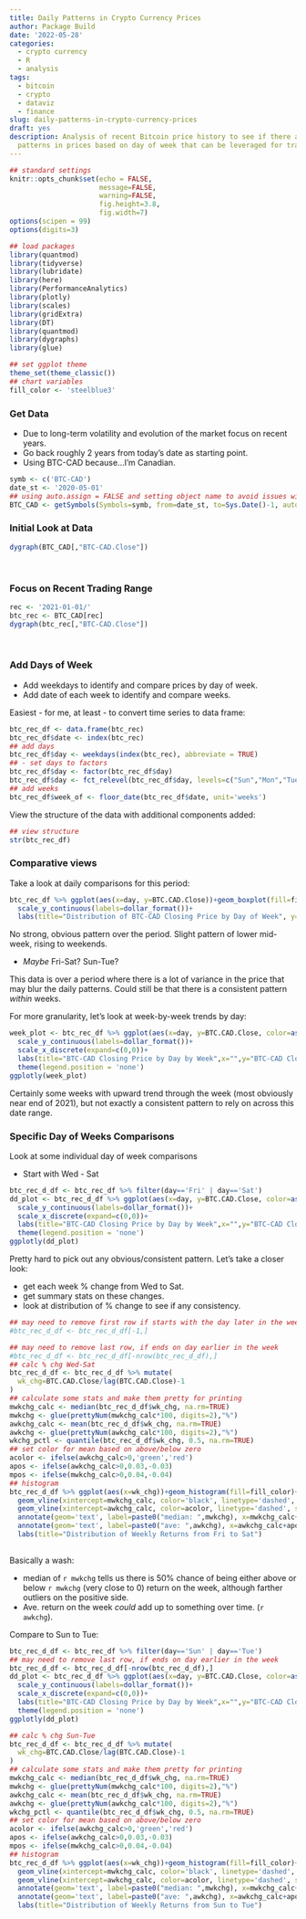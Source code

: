 ```yaml
---
title: Daily Patterns in Crypto Currency Prices
author: Package Build
date: '2022-05-28'
categories:
  - crypto currency
  - R
  - analysis
tags:
  - bitcoin
  - crypto
  - dataviz
  - finance
slug: daily-patterns-in-crypto-currency-prices
draft: yes
description: Analysis of recent Bitcoin price history to see if there are predictable
  patterns in prices based on day of week that can be leveraged for trading.
---
```


```r
## standard settings
knitr::opts_chunk$set(echo = FALSE,
                      message=FALSE,
                      warning=FALSE,
                      fig.height=3.8,
                      fig.width=7)
options(scipen = 99)
options(digits=3)

## load packages
library(quantmod)
library(tidyverse)
library(lubridate)
library(here)
library(PerformanceAnalytics)
library(plotly)
library(scales)
library(gridExtra)
library(DT)
library(quantmod)
library(dygraphs)
library(glue)

## set ggplot theme
theme_set(theme_classic())
## chart variables
fill_color <- 'steelblue3'
```

### Get Data

* Due to long-term volatility and evolution of the market focus on recent years.
* Go back roughly 2 years from today's date as starting point.
* Using BTC-CAD because...I'm Canadian.

```r
symb <- c('BTC-CAD')
date_st <- '2020-05-01'
## using auto.assign = FALSE and setting object name to avoid issues with default 'BTC-CAD' name
BTC_CAD <- getSymbols(Symbols=symb, from=date_st, to=Sys.Date()-1, auto.assign = FALSE)
```

### Initial Look at Data

```r
dygraph(BTC_CAD[,"BTC-CAD.Close"])
```

<br />

### Focus on Recent Trading Range

```r
rec <- '2021-01-01/'
btc_rec <- BTC_CAD[rec]
dygraph(btc_rec[,"BTC-CAD.Close"])
```
<br />

### Add Days of Week

* Add weekdays to identify and compare prices by day of week.
* Add date of each week to identify and compare weeks.

Easiest - for me, at least - to convert time series to data frame:

```r
btc_rec_df <- data.frame(btc_rec)
btc_rec_df$date <- index(btc_rec)
## add days
btc_rec_df$day <- weekdays(index(btc_rec), abbreviate = TRUE)
## - set days to factors
btc_rec_df$day <- factor(btc_rec_df$day)
btc_rec_df$day <- fct_relevel(btc_rec_df$day, levels=c("Sun","Mon","Tue","Wed","Thu","Fri","Sat"))
## add weeks
btc_rec_df$week_of <- floor_date(btc_rec_df$date, unit='weeks')
```

View the structure of the data with additional components added:

```r
## view structure
str(btc_rec_df)
```

### Comparative views

Take a look at daily comparisons for this period:

```r
btc_rec_df %>% ggplot(aes(x=day, y=BTC.CAD.Close))+geom_boxplot(fill=fill_color)+
  scale_y_continuous(labels=dollar_format())+
  labs(title="Distribution of BTC-CAD Closing Price by Day of Week", y='BTC-CAD Close', x="")
```

No strong, obvious pattern over the period. Slight pattern of lower mid-week, rising to weekends. 

* *Maybe* Fri-Sat? Sun-Tue?

This data is over a period where there is a lot of variance in the price that may blur the daily patterns. Could still be that there is a consistent pattern *within* weeks.

For more granularity, let's look at week-by-week trends by day: 

```r
week_plot <- btc_rec_df %>% ggplot(aes(x=day, y=BTC.CAD.Close, color=as.factor(week_of), group=week_of))+geom_line()+
  scale_y_continuous(labels=dollar_format())+
  scale_x_discrete(expand=c(0,0))+
  labs(title="BTC-CAD Closing Price by Day by Week",x="",y="BTC-CAD Close")+
  theme(legend.position = 'none')
ggplotly(week_plot)
```

Certainly some weeks with upward trend through the week (most obviously near end of 2021), but not exactly a consistent pattern to rely on across this date range. 

### Specific Day of Weeks Comparisons

Look at some individual day of week comparisons

* Start with Wed - Sat

```r
btc_rec_d_df <- btc_rec_df %>% filter(day=='Fri' | day=='Sat')
dd_plot <- btc_rec_d_df %>% ggplot(aes(x=day, y=BTC.CAD.Close, color=as.factor(week_of), group=week_of))+geom_line()+
  scale_y_continuous(labels=dollar_format())+
  scale_x_discrete(expand=c(0,0))+
  labs(title="BTC-CAD Closing Price by Day by Week",x="",y="BTC-CAD Close")+
  theme(legend.position = 'none')
ggplotly(dd_plot)
```

Pretty hard to pick out any obvious/consistent pattern. Let's take a closer look:

* get each week % change from Wed to Sat.
* get summary stats on these changes.
* look at distribution of % change to see if any consistency.

```r
## may need to remove first row if starts with the day later in the week
#btc_rec_d_df <- btc_rec_d_df[-1,]

## may need to remove last row, if ends on day earlier in the week
#btc_rec_d_df <- btc_rec_d_df[-nrow(btc_rec_d_df),]
## calc % chg Wed-Sat
btc_rec_d_df <- btc_rec_d_df %>% mutate(
  wk_chg=BTC.CAD.Close/lag(BTC.CAD.Close)-1
)
## calculate some stats and make them pretty for printing
mwkchg_calc <- median(btc_rec_d_df$wk_chg, na.rm=TRUE)
mwkchg <- glue(prettyNum(mwkchg_calc*100, digits=2),"%")
awkchg_calc <- mean(btc_rec_d_df$wk_chg, na.rm=TRUE)
awkchg <- glue(prettyNum(awkchg_calc*100, digits=2),"%")
wkchg_pctl <- quantile(btc_rec_d_df$wk_chg, 0.5, na.rm=TRUE)
## set color for mean based on above/below zero
acolor <- ifelse(awkchg_calc>0,'green','red')
apos <- ifelse(awkchg_calc>0,0.03,-0.03)
mpos <- ifelse(mwkchg_calc>0,0.04,-0.04)
## histogram
btc_rec_d_df %>% ggplot(aes(x=wk_chg))+geom_histogram(fill=fill_color)+
  geom_vline(xintercept=mwkchg_calc, color='black', linetype='dashed', size=1)+
  geom_vline(xintercept=awkchg_calc, color=acolor, linetype='dashed', size=1)+
  annotate(geom='text', label=paste0("median: ",mwkchg), x=mwkchg_calc+mpos, y=16.4, color='black')+
  annotate(geom='text', label=paste0("ave: ",awkchg), x=awkchg_calc+apos, y=17.1, color=acolor)+
  labs(title="Distribution of Weekly Returns from Fri to Sat")
  
```

Basically a wash:

* median of `r mwkchg` tells us there is 50% chance of being either above or below `r mwkchg` (very close to 0) return on the week, although farther outliers on the positive side.
* Ave. return on the week *could* add up to something over time. (`r awkchg`).

Compare to Sun to Tue:

```r
btc_rec_d_df <- btc_rec_df %>% filter(day=='Sun' | day=='Tue')
## may need to remove last row, if ends on day earlier in the week
btc_rec_d_df <- btc_rec_d_df[-nrow(btc_rec_d_df),]
dd_plot <- btc_rec_d_df %>% ggplot(aes(x=day, y=BTC.CAD.Close, color=as.factor(week_of), group=week_of))+geom_line()+
  scale_y_continuous(labels=dollar_format())+
  scale_x_discrete(expand=c(0,0))+
  labs(title="BTC-CAD Closing Price by Day by Week",x="",y="BTC-CAD Close")+
  theme(legend.position = 'none')
ggplotly(dd_plot)
```

```r
## calc % chg Sun-Tue
btc_rec_d_df <- btc_rec_d_df %>% mutate(
  wk_chg=BTC.CAD.Close/lag(BTC.CAD.Close)-1
)
## calculate some stats and make them pretty for printing
mwkchg_calc <- median(btc_rec_d_df$wk_chg, na.rm=TRUE)
mwkchg <- glue(prettyNum(mwkchg_calc*100, digits=2),"%")
awkchg_calc <- mean(btc_rec_d_df$wk_chg, na.rm=TRUE)
awkchg <- glue(prettyNum(awkchg_calc*100, digits=2),"%")
wkchg_pctl <- quantile(btc_rec_d_df$wk_chg, 0.5, na.rm=TRUE)
## set color for mean based on above/below zero
acolor <- ifelse(awkchg_calc>0,'green','red')
apos <- ifelse(awkchg_calc>0,0.03,-0.03)
mpos <- ifelse(mwkchg_calc>0,0.04,-0.04)
## histogram
btc_rec_d_df %>% ggplot(aes(x=wk_chg))+geom_histogram(fill=fill_color)+
  geom_vline(xintercept=mwkchg_calc, color='black', linetype='dashed', size=1)+
  geom_vline(xintercept=awkchg_calc, color=acolor, linetype='dashed', size=1)+
  annotate(geom='text', label=paste0("median: ",mwkchg), x=mwkchg_calc+mpos, y=16.4, color='black')+
  annotate(geom='text', label=paste0("ave: ",awkchg), x=awkchg_calc+apos, y=17.1, color=acolor)+
  labs(title="Distribution of Weekly Returns from Sun to Tue")
```

